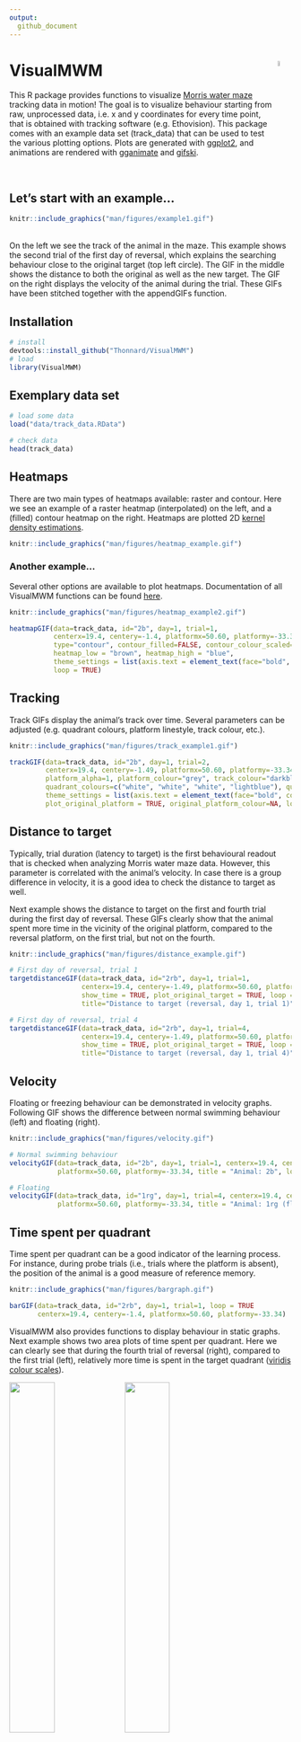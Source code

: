 ```yaml
---
output:
  github_document
---
```


<!-- README.md is generated from README.Rmd. -->

# VisualMWM <img src="man/figures/logo.gif" align="right" width="5%"/>
This R package provides functions to visualize [Morris water maze](https://en.wikipedia.org/wiki/Morris_water_navigation_task) tracking data in motion! The goal is to visualize behaviour starting from raw, unprocessed data, i.e. x and y coordinates for every time point, that is obtained with tracking software (e.g. Ethovision). This package comes with an example data set (track_data) that can be used to test the various plotting options. Plots are generated with [ggplot2](https://ggplot2.tidyverse.org/), and animations are rendered with [gganimate](https://gganimate.com/articles/gganimate.html) and [gifski](https://gif.ski/). 

<br>

## Let's start with an example...
```r
knitr::include_graphics("man/figures/example1.gif") 
```

<br>
On the left we see the track of the animal in the maze. This example shows the second trial of the first day of reversal, which explains the searching behaviour close to the original target (top left circle). The GIF in the middle shows the distance to both the original as well as the new target. The GIF on the right displays the velocity of the animal during the trial. These GIFs have been stitched together with the appendGIFs function.
<br> 

## Installation
```r
# install
devtools::install_github("Thonnard/VisualMWM")
# load
library(VisualMWM)
```

## Exemplary data set
```r
# load some data
load("data/track_data.RData")
```

```r
# check data
head(track_data)
```

## Heatmaps
There are two main types of heatmaps available: raster and contour. Here we see an example of a raster heatmap (interpolated) on the left, and a (filled) contour heatmap on the right. Heatmaps are plotted 2D [kernel density estimations](https://en.wikipedia.org/wiki/Kernel_density_estimation). 

```r
knitr::include_graphics("man/figures/heatmap_example.gif") 
```


### Another example...
Several other options are available to plot heatmaps. Documentation of all VisualMWM functions can be found [here](https://rdrr.io/github/Thonnard/VisualMWM/man/).

```r
knitr::include_graphics("man/figures/heatmap_example2.gif") 
```

```r
heatmapGIF(data=track_data, id="2b", day=1, trial=1, 
           centerx=19.4, centery=-1.4, platformx=50.60, platformy=-33.34,
           type="contour", contour_filled=FALSE, contour_colour_scaled=TRUE, 
           heatmap_low = "brown", heatmap_high = "blue",
           theme_settings = list(axis.text = element_text(face="bold", color="brown", size=16)),
           loop = TRUE)
```


## Tracking
Track GIFs display the animal's track over time. Several parameters can be adjusted (e.g. quadrant colours, platform linestyle, track colour, etc.).

```r
knitr::include_graphics("man/figures/track_example1.gif") 
```

```r
trackGIF(data=track_data, id="2b", day=1, trial=2,
         centerx=19.4, centery=-1.49, platformx=50.60, platformy=-33.34, 
         platform_alpha=1, platform_colour="grey", track_colour="darkblue", track_alpha=0.35, 
         quadrant_colours=c("white", "white", "white", "lightblue"), quadrants_alpha = 0.4,
         theme_settings = list(axis.text = element_text(face="bold", color="black", size=16)),
         plot_original_platform = TRUE, original_platform_colour=NA, loop = TRUE)
```

## Distance to target
Typically, trial duration (latency to target) is the first behavioural readout that is checked when analyzing Morris water maze data. However, this parameter is correlated with the animal's velocity. In case there is a group difference in velocity, it is a good idea to check the distance to target as well. 

Next example shows the distance to target on the first and fourth trial during the first day of reversal. These GIFs clearly show that the animal spent more time in the vicinity of the original platform, compared to the reversal platform, on the first trial, but not on the fourth.

```r
knitr::include_graphics("man/figures/distance_example.gif") 
```

```r
# First day of reversal, trial 1
targetdistanceGIF(data=track_data, id="2rb", day=1, trial=1, 
                  centerx=19.4, centery=-1.49, platformx=50.60, platformy=-33.34,
                  show_time = TRUE, plot_original_target = TRUE, loop = TRUE,
                  title="Distance to target (reversal, day 1, trial 1)")

# First day of reversal, trial 4
targetdistanceGIF(data=track_data, id="2rb", day=1, trial=4, 
                  centerx=19.4, centery=-1.49, platformx=50.60, platformy=-33.34,
                  show_time = TRUE, plot_original_target = TRUE, loop = TRUE,
                  title="Distance to target (reversal, day 1, trial 4)")
```

## Velocity
Floating or freezing behaviour can be demonstrated in velocity graphs. Following GIF shows the difference between normal swimming behaviour (left) and floating (right). 

```r
knitr::include_graphics("man/figures/velocity.gif") 
```

```r
# Normal swimming behaviour
velocityGIF(data=track_data, id="2b", day=1, trial=1, centerx=19.4, centery=-1.4, 
            platformx=50.60, platformy=-33.34, title = "Animal: 2b", loop = TRUE)

# Floating
velocityGIF(data=track_data, id="1rg", day=1, trial=4, centerx=19.4, centery=-1.4, 
            platformx=50.60, platformy=-33.34, title = "Animal: 1rg (floating)", loop = TRUE)
```

## Time spent per quadrant
Time spent per quadrant can be a good indicator of the learning process. For instance, during probe trials (i.e., trials where the platform is absent), the position of the animal is a good measure of reference memory. 

```r
knitr::include_graphics("man/figures/bargraph.gif") 
```

```r
barGIF(data=track_data, id="2rb", day=1, trial=1, loop = TRUE
       centerx=19.4, centery=-1.4, platformx=50.60, platformy=-33.34)
```

VisualMWM also provides functions to display behaviour in static graphs. Next example shows two area plots of time spent per quadrant. Here we can clearly see that during the fourth trial of reversal (right), compared to the first trial (left), relatively more time is spent in the target quadrant ([viridis colour scales](https://cran.r-project.org/web/packages/viridis/vignettes/intro-to-viridis.html)).

<img width="40%" src="man/figures/areaQuadrantTime_trial_1.jpeg"/>
<img width="40%" src="man/figures/areaQuadrantTime_trial_4.jpeg"/>

```r
knitr::include_graphics("man/figures/areaQuadrantTime_trial_1.jpeg") 
knitr::include_graphics("man/figures/areaQuadrantTime_trial_4.jpeg") 
```

```r
# Reversal, trial 1
areaQuadrantTime(data=track_data, id="1w", day=1, trial=1, device="jpeg",
                 centerx=19.4, centery=-1.4, radius=75, platformx=50.60, platformy=-33.34, platformradius=7.5)

# Reveral, trial 4
areaQuadrantTime(data=track_data, id="1w", day=1, trial=4, device="jpeg",
                 centerx=19.4, centery=-1.4, radius=75, platformx=50.60, platformy=-33.34, platformradius=7.5)
```

## Merge data
VisualMWM also provides a function to merge raw data files (e.g. of different subjects, trials,...). This function is written based on Ethovision raw data output that contains extra information above the actual tracking data. Here is an example for csv files (examples are provided in tests/csv_merge):

```r
mergeCOORD(startData=39,rowID=34, rowDay=35, rowTrial=32, rowGroup="FOO", filetype = "csv")
```

This code produces an csv output file that contains following information (group information was added later as an example):

```r
head(track_data, n=3)
tail(track_data, n=3)
```

## Workflow
(under construction...)

